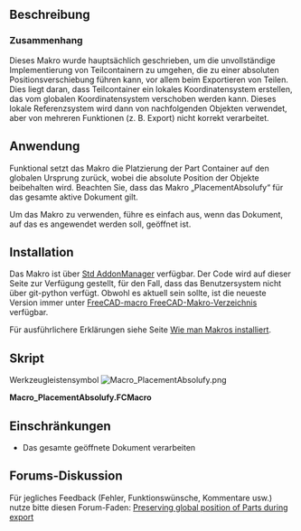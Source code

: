 <languages/>

{{Macro/de
|Name=Absolute Platzierung
|Icon=Macro_PlacementAbsolufy.png
|Description=Dieses Makro setzt die Position aller Teilebehälter auf den Dokumentursprung zurück, wobei die absoluten Objektpositionen beibehalten werden.
Dieses Makro wurde hauptsächlich geschrieben, um die unvollständige Implementierung von Teilebehältern zu umgehen, die zu einer absoluten Positionsverschiebung führen kann, vor allem beim Exportieren von Teilen. Dies liegt daran, dass Teilebehälter ein lokales Koordinatensystem erstellen, das vom globalen Koordinatensystem verschoben werden kann. Dieses lokale Referenzsystem wird dann von nachfolgenden Objekten verwendet, aber von einigen Funktionen (z. B. Export) nicht korrekt verarbeitet.
|Author=OpenBrain
|Date=2019-06-10
|Version=0.2
|FCVersion=0.17+
|SeeAlso=[[Macro_StraightenObject/de|Makro Objekt begradigen]]
|Download=[https://wiki.freecad.org/images/9/92/Macro_PlacementAbsolufy.png Werkzeugleisten-Symbol]
}}

<span id="Description"></span>
==Beschreibung==

<span id="Context"></span>
===Zusammenhang===

Dieses Makro wurde hauptsächlich geschrieben, um die unvollständige Implementierung von Teilcontainern zu umgehen, die zu einer absoluten Positionsverschiebung führen kann, vor allem beim Exportieren von Teilen. Dies liegt daran, dass Teilcontainer ein lokales Koordinatensystem erstellen, das vom globalen Koordinatensystem verschoben werden kann. Dieses lokale Referenzsystem wird dann von nachfolgenden Objekten verwendet, aber von mehreren Funktionen (z. B. Export) nicht korrekt verarbeitet.

<span id="Usage"></span>
==Anwendung==

Funktional setzt das Makro die Platzierung der Part Container auf den globalen Ursprung zurück, wobei die absolute Position der Objekte beibehalten wird. Beachten Sie, dass das Makro „PlacementAbsolufy“ für das gesamte aktive Dokument gilt.

Um das Makro zu verwenden, führe es einfach aus, wenn das Dokument, auf das es angewendet werden soll, geöffnet ist.

==Installation==

Das Makro ist über [[Std AddonMgr/de|Std AddonManager]] verfügbar.
Der Code wird auf dieser Seite zur Verfügung gestellt, für den Fall, dass das Benutzersystem nicht über git-python verfügt. Obwohl es aktuell sein sollte, ist die neueste Version immer unter [https://github.com/FreeCAD/FreeCAD-macros/blob/master/Utility/PlacementAbsolufy.FCMacro FreeCAD-macro FreeCAD-Makro-Verzeichnis] verfügbar.

Für ausführlichere Erklärungen siehe Seite [[How_to_install_macros/de|Wie man Makros installiert]].

<span id="Script"></span>
==Skript==

Werkzeugleistensymbol [[Image:Macro_PlacementAbsolufy.png]]

'''Macro_PlacementAbsolufy.FCMacro'''

{{MacroCode|code=
#!/usr/bin/python
#####################################
# Copyright (c) openBrain 2019
# Licensed under LGPL v2
#
# This macro will reset position of all part containers to document origin while keeping the absolute object positions
#
# Version history :
# *0.2 : some typo improvement + commenting for official PR
# *0.1 : alpha release, almost no test performed
#
#####################################

__Name__ = 'PlacementAbsolufy'
__Comment__ = 'Reset part containers to global origin while keeping object positions'
__Author__ = 'openBrain'
__Version__ = '0.2'
__Date__ = '2019-06-10'
__License__ = 'LGPL v2'
__Web__ = 'https://wiki.freecad.org/Macro_PlacementAbsolufy'
__Wiki__ = 'https://wiki.freecad.org/Macro_PlacementAbsolufy'
__Icon__ = ''
__Help__ = 'Run the macro with model active in the GUI'
__Status__ = 'Alpha'
__Requires__ = 'FreeCAD >= 0.17'
__Communication__ = 'https://forum.freecad.org/viewtopic.php?f=3&t=36869'
__Files__ = ''

currState = {} #initialize a dictionary to store current object placements

for obj in App.ActiveDocument.Objects: #going through active document objects
    if "Placement" in obj.PropertiesList: #if object has a Placement property
        currState[obj] = obj.getGlobalPlacement() #store the object pointer with its global placement

App.ActiveDocument.openTransaction("Absolufy") #open a transaction for undo management

for obj, plac in currState.items(): #going through all moveable objects
    if obj.isDerivedFrom("App::Part"): #if object is a part container
        obj.Placement = App.Placement(App.Vector(0,0,0),App.Rotation(0,0,0)) #reset its placement to global document origin
    elif obj.TypeId[:5] == "App::": #if object is another App type (typically an origin axis or plane)
        None #do nothing
    else: #for all other objects
        obj.Placement = plac #replace them at their global (absolute) placement

App.ActiveDocument.commitTransaction() #commit transaction
}}

<span id="Limitations"></span>
==Einschränkungen==

* Das gesamte geöffnete Dokument verarbeiten

<span id="Forum_discussion"></span>
==Forums-Diskussion==

Für jegliches Feedback (Fehler, Funktionswünsche, Kommentare usw.) nutze bitte diesen Forum-Faden: [https://forum.freecad.org/viewtopic.php?f=3&t=36869 Preserving global position of Parts during export]